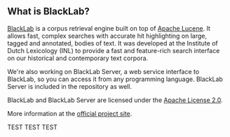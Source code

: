 == What is BlackLab? ==

[http://inl.github.io/BlackLab/ BlackLab] is a corpus retrieval engine built on top of [http://lucene.apache.org/ Apache Lucene]. It allows fast, complex searches with accurate hit highlighting on large, tagged and annotated, bodies of text. It was developed at the Institute of Dutch Lexicology (INL) to provide a fast and feature-rich search
interface on our historical and contemporary text corpora.

We're also working on BlackLab Server, a web service interface to BlackLab, so you can access it from any programming language. BlackLab Server is included in the repository as well.

BlackLab and BlackLab Server are licensed under the [http://www.apache.org/licenses/LICENSE-2.0 Apache License 2.0].

More information at the [http://inl.github.io/BlackLab/ official project site].


TEST TEST TEST
